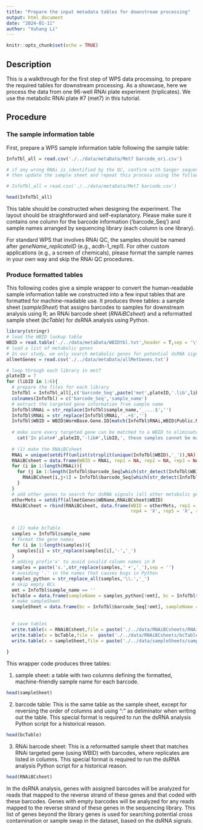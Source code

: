 ```yaml
---
title: "Prepare the input metadata tables for downstream processing"
output: html_document
date: "2024-01-11"
author: "Xuhang Li"
---
```


```r
knitr::opts_chunk$set(echo = TRUE)
```

## Description

This is a walkthrough for the first step of WPS data processing, to prepare the required tables for downstream processing. As a showcase, here we process the data from one 96-well RNAi plate experiment (triplicates). We use the metabolic RNAi plate #7 (met7) in this tutorial.

## Procedure

### The sample information table

First, prepare a WPS sample information table following the sample table:

```r
InfoTbl_all = read.csv('./../data/metaData/Met7 barcode_ori.csv')

# if any wrong RNAi is identified by the QC, confirm with Sanger sequencing, 
# then update the sample sheet and repeat this process using the following code. 

# InfoTbl_all = read.csv('./../data/metaData/Met7 barcode.csv')

head(InfoTbl_all)
```

This table should be constructed when designing the experiment. The layout should be straightforward and self-explanatory. Please make sure it contains one column for the barcode information ('barcode_Seq') and sample names arranged by sequencing library (each column is one library).

For standard WPS that involves RNAi QC, the samples should be named after *geneName_replicateID* (e.g., acdh-1_rep1). For other custom applications (e.g., a screen of chemicals), please format the sample names in your own way and skip the RNAi QC procedures.

### Produce formatted tables

This following codes give a simple wrapper to convert the human-readable sample information table we constructed into a few input tables that are formatted for machine-readable use. It produces three tables: a sample sheet (*sampleSheet*) that assigns barcodes to samples for downstream analysis using R; an RNAi barcode sheet (*RNAiBCsheet*) and a reformatted sample sheet (*bcTable*) for dsRNA analysis using Python.

```r
library(stringr)
# load the WBID lookup table
WBID = read.table('./../data/metaData/WBIDtbl.txt',header = T,sep = '\t')
# load a list of metabolic genes
# In our study, we only search metabolic genes for potential dsRNA signals. Users can extend it to all possible genes in thier library or the entire genome. 
allmetGenes = read.csv('./../data/metaData/allMetGenes.txt')

# loop through each library in met7
plateID = 7
for (libID in 1:6){
  # prepare the files for each library 
  InfoTbl = InfoTbl_all[,c('barcode_Seq',paste('met',plateID,'.lib',libID,sep = ''))]
  colnames(InfoTbl) = c('barcode_Seq','sample_name')
  # extract the targeted gene information from sample name
  InfoTbl$RNAi = str_replace(InfoTbl$sample_name,'_....$','')
  InfoTbl$RNAi = str_replace(InfoTbl$RNAi,' .+$','')
  InfoTbl$WBID = WBID$WormBase.Gene.ID[match(InfoTbl$RNAi,WBID$Public.Name)]
  
  # make sure every targeted gene can be matched to a WBID to eliminate typos in the sample table 
    cat('In plate#',plateID,'-lib#',libID,', these samples cannot be matched to a targeted gene based on the gene name:\n', paste(setdiff(InfoTbl$sample_name[is.na(InfoTbl$WBID)],''),collapse = '\n'),'\n',sep = '')
  
  # (1) make the RNAiBCsheet 
  RNAi = unique(setdiff(unlist(strsplit(unique(InfoTbl$WBID),'_')),NA))
  RNAiBCsheet = data.frame(WBID = RNAi, rep1 = NA, rep2 = NA, rep3 = NA, rep4 = NA, rep5 = NA, rep6 = NA)
  for (i in 1:length(RNAi)){
    for (j in 1:length(InfoTbl$barcode_Seq[which(str_detect(InfoTbl$WBID,RNAi[i]))])){
      RNAiBCsheet[i,j+1] = InfoTbl$barcode_Seq[which(str_detect(InfoTbl$WBID,RNAi[i]))][j]
    }
  }
  # add other genes to search for dsRNA signals (all other metabolic genes)
  otherMets = setdiff(allmetGenes$WBName,RNAiBCsheet$WBID)
  RNAiBCsheet = rbind(RNAiBCsheet, data.frame(WBID = otherMets, rep1 = 'X', rep2 = 'X', rep3 = 'X',
                                              rep4 = 'X', rep5 = 'X', rep6 = 'X')) 
  
  
  # (2) make bcTable 
  samples = InfoTbl$sample_name
  # format the gene names
  for (i in 1:length(samples)){
    samples[i] = str_replace(samples[i],'-','_')
  }
  # adding prefix'x' to avoid invalid column names in R
  samples = paste('x.',str_replace(samples,' +','_'),sep = '') 
  # avoiding '.' in the names that causes bugs in Python 
  samples_python = str_replace_all(samples,'\\.','_')
  # skip empty BCs
  emt = InfoTbl$sample_name == ''
  bcTable = data.frame(sampleName = samples_python[!emt], bc = InfoTbl$barcode_Seq[!emt])
  # make sampleSheet 
  sampleSheet = data.frame(bc = InfoTbl$barcode_Seq[!emt], sampleName = samples[!emt])
  
  
  # save tables
  write.table(x = RNAiBCsheet,file = paste('./../data/RNAiBCsheets/RNAiBCsheet_met',plateID,'_lib',libID,'.csv',sep = ''),quote = F,sep = ',',row.names = F,col.names = F)
  write.table(x = bcTable,file =  paste('./../data/RNAiBCsheets/bcTable_met',plateID,'_lib',libID,'.txt',sep = ''),quote = F,sep = ':',row.names = F,col.names = F)
  write.table(x = sampleSheet,file = paste('./../data/sampleSheets/sampleSheet_met',plateID,'_lib',libID,'.txt',sep = ''),quote = F,sep = ',',row.names = F,col.names = F)
  
}  
```

This wrapper code produces three tables:

(1) sample sheet: a table with two columns defining the formatted, machine-friendly sample name for each barcode.

```r
head(sampleSheet)
```

(2) barcode table: This is the same table as the sample sheet, except for reversing the order of columns and using ":" as deliminator when writing out the table. This special format is required to run the dsRNA analysis Python script for a historical reason.

```r
head(bcTable)
```

(3) RNAi barcode sheet: This is a reformatted sample sheet that matches RNAi targeted gene (using WBID) with barcodes, where replicates are listed in columns. This special format is required to run the dsRNA analysis Python script for a historical reason.

```r
head(RNAiBCsheet)
```

In the dsRNA analysis, genes with assigned barcodes will be analyzed for reads that mapped to the reverse strand of these genes and that coded with these barcodes. Genes with empty barcodes will be analyzed for any reads mapped to the reverse strand of these genes in the sequencing library. This list of genes beyond the library genes is used for searching potential cross contamination or sample swap in the dataset, based on the dsRNA signals.
